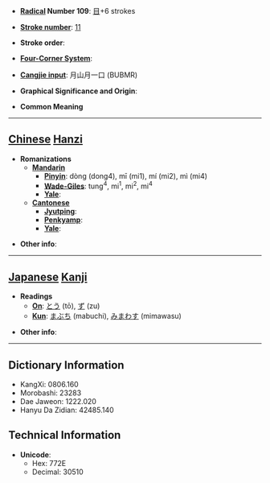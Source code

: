* '''[[Wiktionary:Chinese radical index| Radical]] Number 109''': [[Wiktionary:Chinese radical index 目|目]]+6 strokes

* '''[[Wiktionary:Chinese total strokes index|Stroke number]]''': [[Wiktionary:Chinese total strokes index 11|11]]

* '''Stroke order''': 

* '''[[Wiktionary:Chinese four corner index|Four-Corner System]]''': 

* '''[[Wiktionary:Chinese Cangjie index|Cangjie input]]''': 月山月一口 (BUBMR)

* '''Graphical Significance and Origin''': 

* '''Common Meaning'''

----

== [[Chinese]] [[Hanzi]] ==

* '''Romanizations'''
** '''[[Mandarin]]'''
*** '''[[Pinyin]]''': dòng (dong4), mī (mi1), mí (mi2), mì (mi4)
*** '''[[Wade-Giles]]''': tung<sup>4</sup>, mi<sup>1</sup>, mi<sup>2</sup>, mi<sup>4</sup>
*** '''[[Yale]]''': 
** '''[[Cantonese]]'''
*** '''[[Jyutping]]''':
*** '''[[Penkyamp]]''': 
*** '''[[Yale]]''': 

* '''Other info''': 

----

== [[Japanese]] [[Kanji]] ==

* '''Readings'''
** '''[[On]]''': [[とう]] (tō), [[ず]] (zu)
** '''[[Kun]]''': [[まぶち]] (mabuchi), [[みまわす]] (mimawasu)

* '''Other info''':  

----

== Dictionary Information ==

* KangXi: 0806.160
* Morobashi: 23283
* Dae Jaweon: 1222.020
* Hanyu Da Zidian: 42485.140

== Technical Information ==

* '''Unicode''':
** Hex: 772E
** Decimal: 30510